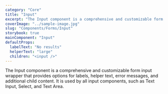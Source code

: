 ```yaml
---
category: "Core"
title: "Input"
excerpt: "The Input component is a comprehensive and customizable form input wrapper that provides options for labels, helper text, error messages, and additional child content."
coverImage: "../sample-image.jpg"
slug: "Components/Forms/Input"
storybook: true
mainComponent: "Input"
defaultProps:
  labelText: "No results"
  helperText: "large"
  children: "<input />"
---
```


The Input component is a comprehensive and customizable form input wrapper that provides options for labels, helper text, error messages, and additional child content.
It is used by all input components, such as Text Input, Select, and Text Area.
